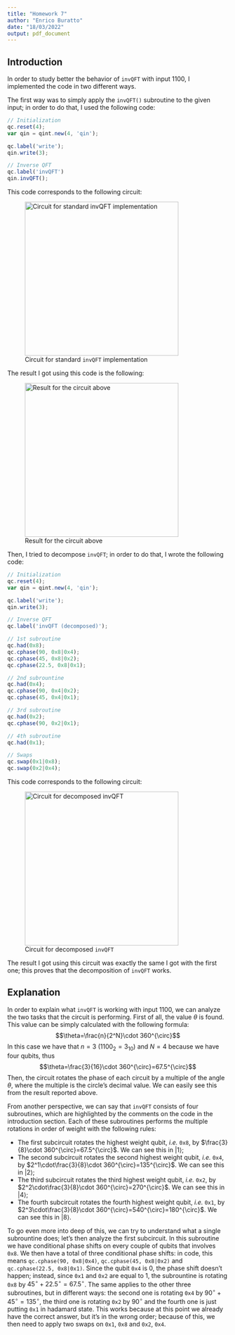 ```yaml
---
title: "Homework 7"
author: "Enrico Buratto"
date: "18/03/2022"
output: pdf_document
---
```


## Introduction

In order to study better the behavior of `invQFT` with input $1100$, I implemented the code in two different ways.

The first way was to simply apply the `invQFT()` subroutine to the given input; in order to do that, I used the following code:

```js
// Initialization
qc.reset(4);
var qin = qint.new(4, 'qin');

qc.label('write');
qin.write(3);

// Inverse QFT
qc.label('invQFT')
qin.invQFT();
```

This code corresponds to the following circuit:

![Circuit for standard `invQFT` implementation](circ_not_dec.png){width=350px}

The result I got using this code is the following:

![Result for the circuit above](res_not_dec.png){width=350px}

Then, I tried to decompose `invQFT`; in order to do that, I wrote the following code:

```js
// Initialization
qc.reset(4);
var qin = qint.new(4, 'qin');

qc.label('write');
qin.write(3);

// Inverse QFT
qc.label('invQFT (decomposed)');

// 1st subroutine
qc.had(0x8);
qc.cphase(90, 0x8|0x4);
qc.cphase(45, 0x8|0x2);
qc.cphase(22.5, 0x8|0x1);

// 2nd subrountine
qc.had(0x4);
qc.cphase(90, 0x4|0x2);
qc.cphase(45, 0x4|0x1);

// 3rd subroutine
qc.had(0x2);
qc.cphase(90, 0x2|0x1);

// 4th subroutine
qc.had(0x1);

// Swaps
qc.swap(0x1|0x8);
qc.swap(0x2|0x4);
```

This code corresponds to the following circuit:

![Circuit for decomposed `invQFT`](circ_dec.png){width=350px}

The result I got using this circuit was exactly the same I got with the first one; this proves that the decomposition of `invQFT` works.

## Explanation

In order to explain what `invQFT` is working with input $1100$, we can analyze the two tasks that the circuit is performing. First of all, the value $\theta$ is found. This value can be simply calculated with the following formula: $$\theta=\frac{n}{2^N}\cdot 360^{\circ}$$ In this case we have that $n=3$ ($1100_2=3_{10}$) and $N=4$ because we have four qubits, thus $$\theta=\frac{3}{16}\cdot 360^{\circ}=67.5^{\circ}$$
Then, the circuit rotates the phase of each circuit by a multiple of the angle $\theta$, where the multiple is the circle's decimal value. We can easily see this from the result reported above.

From another perspective, we can say that `invQFT` consists of four subroutines, which are highlighted by the comments on the code in the introduction section. Each of these subroutines performs the multiple rotations in order of weight with the following rules:

- The first subcircuit rotates the highest weight qubit, _i.e._ `0x8`, by $\frac{3}{8}\cdot 360^{\circ}=67.5^{\circ}$. We can see this in $|1\rangle$;
- The second subcircuit rotates the second highest weight qubit, _i.e._ `0x4`, by $2^1\cdot\frac{3}{8}\cdot 360^{\circ}=135^{\circ}$. We can see this in $|2\rangle$;
- The third subcircuit rotates the third highest weight qubit, _i.e._ `0x2`, by $2^2\cdot\frac{3}{8}\cdot 360^{\circ}=270^{\circ}$. We can see this in $|4\rangle$;
- The fourth subcircuit rotates the fourth highest weight qubit, _i.e._ `0x1`, by $2^3\cdot\frac{3}{8}\cdot 360^{\circ}=540^{\circ}=180^{\circ}$. We can see this in $|8\rangle$.

To go even more into deep of this, we can try to understand what a single subrountine does; let's then analyze the first subcircuit. In this subroutine we have conditional phase shifts on every couple of qubits that involves `0x8`. We then have a total of three conditional phase shifts: in code, this means `qc.cphase(90, 0x8|0x4)`, `qc.cphase(45, 0x8|0x2)` and `qc.cphase(22.5, 0x8|0x1)`. Since the qubit `0x4` is $0$, the phase shift doesn't happen; instead, since `0x1` and `0x2` are equal to $1$, the subrountine is rotating `0x8` by $45^{\circ}+22.5^{\circ}=67.5^{\circ}$.
The same applies to the other three subroutines, but in different ways: the second one is rotating `0x4` by $90^{\circ}+45^{\circ}=135^{\circ}$, the third one is rotating `0x2` by $90^{\circ}$ and the fourth one is just putting `0x1` in hadamard state. This works because at this point we already have the correct answer, but it's in the wrong order; because of this, we then need to apply two swaps on `0x1`, `0x8` and `0x2`, `0x4`.